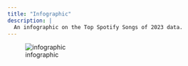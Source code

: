 ---
title: "Infographic"
description: |
  An infographic on the Top Spotify Songs of 2023 data. 
---

![infographic](C:\Users\paige\OneDrive\Math230FinalProject\SandyP_website\Infographic.jpg)